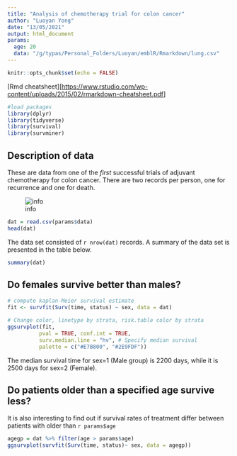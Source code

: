 ```yaml
---
title: "Analysis of chemotherapy trial for colon cancer"
author: "Luoyan Yong"
date: "13/05/2021"
output: html_document
params: 
  age: 20
  data: "/g/typas/Personal_Folders/Luoyan/emblR/Rmarkdown/lung.csv"
---
```


```r
knitr::opts_chunk$set(echo = FALSE)
```

[Rmd cheatsheet][<https://www.rstudio.com/wp-content/uploads/2015/02/rmarkdown-cheatsheet.pdf>]

```r
#load packages
library(dplyr)
library(tidyverse)
library(survival)
library(survminer)
```

## Description of data

These are data from one of the *first* successful trials of adjuvant chemotherapy for colon cancer. There are two records per person, one for recurrence and one for death.

![info](/g/typas/Personal_Folders/Luoyan/emblR/Rmarkdown/info.png)

```r
dat = read.csv(params$data)
head(dat)
```

The data set consisted of `r nrow(dat)` records. A summary of the data set is presented in the table below.

```r
summary(dat)
```

## Do females survive better than males?

```r
# compute kaplan-Meier survival estimate
fit <- survfit(Surv(time, status) ~ sex, data = dat)

# Change color, linetype by strata, risk.table color by strata
ggsurvplot(fit,
          pval = TRUE, conf.int = TRUE,
          surv.median.line = "hv", # Specify median survival
          palette = c("#E7B800", "#2E9FDF"))
```

The median survival time for sex=1 (Male group) is 2200 days, while it is 2500 days for sex=2 (Female).

## Do patients older than a specified age survive less? 
It is also interesting to find out if survival rates of treatment differ between patients with older than `r params$age`

```r
agegp = dat %>% filter(age > params$age)
ggsurvplot(survfit(Surv(time, status)~ sex, data = agegp))
```
